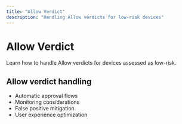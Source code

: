 ```yaml
---
title: "Allow Verdict"
description: "Handling Allow verdicts for low-risk devices"
---
```


# Allow Verdict

Learn how to handle Allow verdicts for devices assessed as low-risk.

## Allow verdict handling

- Automatic approval flows
- Monitoring considerations
- False positive mitigation
- User experience optimization
